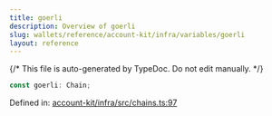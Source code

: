 ```yaml
---
title: goerli
description: Overview of goerli
slug: wallets/reference/account-kit/infra/variables/goerli
layout: reference
---
```


{/* This file is auto-generated by TypeDoc. Do not edit manually. */}

```ts
const goerli: Chain;
```

Defined in: [account-kit/infra/src/chains.ts:97](https://github.com/alchemyplatform/aa-sdk/blob/153785ddc87beb160382c2bae7dbafa4a66ade9a/account-kit/infra/src/chains.ts#L97)
